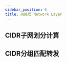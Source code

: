 ```yaml
---
sidebar_position: 6
title: 网络层 Network Layer
---
```



[//]: # (文件名与其他章节的差异是有意为之，因为Docusarus无法处理以“Network”作为文件名（大小写敏感）的文档，使首页崩溃)

[//]: # (不要尝试修改该文件名使之与其他命名格式一致)

## CIDR子网划分计算

<SubnetCalculator/>

## CIDR分组匹配转发

<IPMatchingComponent />
